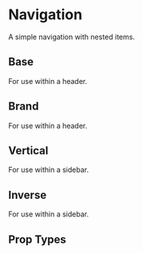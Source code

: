 
<Meta title='Components|Navigation' component={Navigation} />

# Navigation

A simple navigation with nested items.

## Base
For use within a header.

<Preview>
  <Story name='Base'>
    <MemoryRouter>
      <Navigation links={[
        {
          href: '/',
          text: 'Home'
        },
        {
          href: '/about',
          text: 'About'
        },
        {
          text: 'Mammals',
          children: [
            {
              href: '/mammals/cats',
              text: 'Cats'
            },
            {
              text: 'Dogs',
              children: [
                {
                  href: '/mammals/dogs/labrador',
                  text: 'Labrador'
                },
                {
                  href: '/mammals/dogs/terrier',
                  text: 'Terrier'
                }
              ]
            },
            {
              text: 'Horses',
              children: [
                {
                  href: '/mammals/horses/thoroughbred',
                  text: 'Thoroughbred'
                },
                {
                  href: '/mammals/horses/arabian',
                  text: 'Arabian'
                },
              ]
            },
          ]
        },
        {
          text: 'Reptiles',
          children: [
            {
              href: '/reptiles/iguana',
              text: 'Iguana'
            },
            {
              href: '/reptiles/gecko',
              text: 'Gecko'
            }
          ]
        },
      ]} />
    </MemoryRouter>
  </Story>
</Preview>

## Brand
For use within a header.

<Preview>
  <Story name='Brand'>
    <MemoryRouter>
      <Navigation
        brand={{
          href: '/',
          img: {
            src: '/assets/logo.png',
            alt: 'My Company Logo'
          }
        }}
       links={[
        {
          href: '/',
          text: 'Home'
        },
        {
          href: '/about',
          text: 'About'
        },
        {
          text: 'Mammals',
          children: [
            {
              href: '/mammals/cats',
              text: 'Cats'
            },
            {
              text: 'Dogs',
              children: [
                {
                  href: '/mammals/dogs/labrador',
                  text: 'Labrador'
                },
                {
                  href: '/mammals/dogs/terrier',
                  text: 'Terrier'
                }
              ]
            },
            {
              text: 'Horses',
              children: [
                {
                  href: '/mammals/horses/thoroughbred',
                  text: 'Thoroughbred'
                },
                {
                  href: '/mammals/horses/arabian',
                  text: 'Arabian'
                },
              ]
            },
          ]
        },
        {
          text: 'Reptiles',
          children: [
            {
              href: '/reptiles/iguana',
              text: 'Iguana'
            },
            {
              href: '/reptiles/gecko',
              text: 'Gecko'
            }
          ]
        },
      ]} />
    </MemoryRouter>
  </Story>
</Preview>

## Vertical
For use within a sidebar.

<Preview>
  <Story name='Vertical'>
    <MemoryRouter>
      <Navigation type={'Vertical'} links={[
        {
          href: '/',
          text: 'Home'
        },
        {
          href: '/about',
          text: 'About'
        },
        {
          text: 'Mammals',
          children: [
            {
              href: '/mammals/cats',
              text: 'Cats'
            },
            {
              text: 'Dogs',
              children: [
                {
                  href: '/mammals/dogs/labrador',
                  text: 'Labrador'
                },
                {
                  href: '/mammals/dogs/terrier',
                  text: 'Terrier'
                },
              ]
            },
            {
              text: 'Horses',
              children: [
                {
                  href: '/mammals/horses/thoroughbred',
                  text: 'Thoroughbred'
                },
                {
                  href: '/mammals/horses/arabian',
                  text: 'Arabian'
                },
              ]
            },
          ]
        },
        {
          text: 'Reptiles',
          children: [
            {
              href: '/reptiles/iguana',
              text: 'Iguana'
            },
            {
              href: '/reptiles/gecko',
              text: 'Gecko'
            }
          ]
        },
      ]} />
    </MemoryRouter>
  </Story>
</Preview>

## Inverse
For use within a sidebar.

<Preview>
  <Story name='Inverse'>
    <MemoryRouter>
      <Navigation type={'Vertical'} inverse links={[
        {
          href: '/',
          text: 'Home'
        },
        {
          href: '/about',
          text: 'About'
        },
        {
          text: 'Mammals',
          children: [
            {
              href: '/mammals/cats',
              text: 'Cats'
            },
            {
              text: 'Dogs',
              children: [
                {
                  href: '/mammals/dogs/labrador',
                  text: 'Labrador'
                },
                {
                  href: '/mammals/dogs/terrier',
                  text: 'Terrier'
                },
              ]
            },
            {
              text: 'Horses',
              children: [
                {
                  href: '/mammals/horses/thoroughbred',
                  text: 'Thoroughbred'
                },
                {
                  href: '/mammals/horses/arabian',
                  text: 'Arabian'
                },
              ]
            },
          ]
        },
        {
          text: 'Reptiles',
          children: [
            {
              href: '/reptiles/iguana',
              text: 'Iguana'
            },
            {
              href: '/reptiles/gecko',
              text: 'Gecko'
            }
          ]
        },
      ]} />
    </MemoryRouter>
  </Story>
</Preview>

## Prop Types

<Props of={Navigation} />